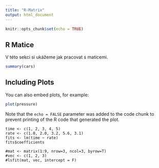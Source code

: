 ```yaml
---
title: "R-Matrix"
output: html_document
---
```


```r
knitr::opts_chunk$set(echo = TRUE)
```

## R Matice 

V této sekci si ukážeme jak pracovat s maticemi.


```r
summary(cars)
```

## Including Plots

You can also embed plots, for example:

```r
plot(pressure)
```

Note that the `echo = FALSE` parameter was added to the code chunk to prevent printing of the R code that generated the plot.

```
time <- c(1, 2, 3, 4, 5)
rate <- c(1.0, 2.0, 3.2, 5.6, 3.1)
fits <- lm(time ~ rate)
fits$coefficients

#mat <- matrix(1:9, nrow=3, ncol=3, byrow=T)
#vec <- c(1, 2, 3)
#lsfit(mat, vec, intercept = F)
```
